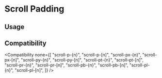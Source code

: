 
# Scroll Padding

## Usage

<Usage />

## Compatibility

<Compatibility
  none={[
    "scroll-p-{n}",
    "scroll-p-[n]",
    "scroll-px-{n}",
    "scroll-px-[n]",
    "scroll-py-{n}",
    "scroll-py-[n]",
    "scroll-pt-{n}",
    "scroll-pt-[n]",
    "scroll-pr-{n}",
    "scroll-pr-[n]",
    "scroll-pb-{n}",
    "scroll-pb-[n]",
    "scroll-pl-{n}",
    "scroll-pl-[n]",
  ]}
/>
